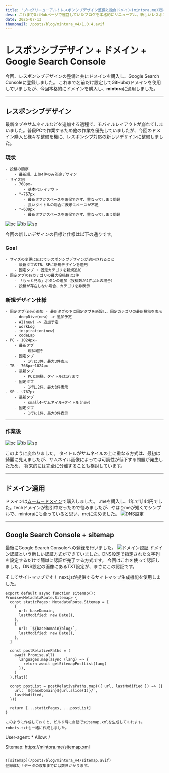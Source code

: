 ```yaml
---
title: 'ブログリニューアル！レスポンシブデザイン整備と独自ドメイン(mintora.me)取得'
desc: これまでGitHubページで運営していたブログを本格的にリニューアル。新しいレスポンシブデザインの導入、mintora.meドメインの取得、そしてGoogleにブログを認識させるための初期設定まで、一連の過程を共有します。
date: 2025-07-13
thumbnail: /posts/blog/mintora_v4/1.0.4.avif
---
```


<h1>レスポンシブデザイン + ドメイン + Google Search Console</h1>

今回、レスポンシブデザインの整備と共にドメインを購入し、Google Search Consoleに登録しました。
これまで名前だけ設定してGitHubのドメインを使用していましたが、今回本格的にドメインを購入し、**mintora**に適用しました。

---

## レスポンシブデザイン
最新タブやサムネイルなどを追加する過程で、モバイルレイアウトが崩れてしまいました。普段PCで作業するため他の作業を優先していましたが、今回のドメイン購入と様々な整備を機に、レスポンシブ対応の新しいデザインに整備しました。

### 現状
	- 投稿の順序
		- 最新順、上位4件のみ別途デザイン
	- サイズ別
		- 768px~
			- 基本PCレイアウト
		- *~767px
			- 最新タブがスペースを確保できず、重なってしまう問題
			- 長いタイトルの場合に表示スペースが不足
		- *~639px
			- 最新タブがスペースを確保できず、重なってしまう問題

![pc](/posts/blog/mintora_v4/pc_ja.avif)
![tb](/posts/blog/mintora_v4/tb_ja.avif)
![sp](/posts/blog/mintora_v4/sp_ja.avif)

今回の新しいデザインの目標と仕様は以下の通りです。
### Goal
	- サイズの変更に応じてレスポンシブデザインが適用されること
		- 最新タブのTB、SPに新規デザインを適用
		- 固定タブ + 固定カテゴリを新規追加
	- 固定タブの各カテゴリの最大投稿数は3件
		- 「もっと見る」ボタンの追加（投稿数が4件以上の場合）
		- 投稿が存在しない場合、カテゴリを非表示

### 新規デザイン仕様
	- 固定タブ(new)追加 - 最新タブの下に固定タブを新設し、固定カテゴリの最新投稿を表示
		- deepDive(new) -> 追加予定
		- AI(new) -> 追加予定
		- workLog
		- inspiration(new)
		- codeLap
	- PC - 1024px~
		- 最新タブ
			- 現状維持
		- 固定タブ
			- 1行に3件、最大3件表示
	- TB - 768px~1024px
		- 最新タブ
			- PCと同様、タイトルは1行まで
		- 固定タブ
			- 1行に2件、最大3件表示
	- SP - ~767px
		- 最新タブ
			- small4→サムネイル+タイトル(new)
		- 固定タブ
			- 1行に1件、最大3件表示
---
### 作業後
![pc](/posts/blog/mintora_v4/pc_ja_new.avif)
![tb](/posts/blog/mintora_v4/tb_ja_new.avif)
![sp](/posts/blog/mintora_v4/sp_ja_new.avif)

このように変わりました。
タイトルがサムネイルの上に重なる方式は、最初は綺麗に見えましたが、サムネイル画像によっては可読性が低下する問題が発生したため、
将来的には完全に分離することも検討しています。

---

## ドメイン適用
ドメインは[ムームードメイン](https://muumuu-domain.com/)で購入しました。
.meを購入し、1年で1,144円でした。techドメインが割引中だったので悩みましたが、やはりmeが短くてシンプルで、mintoraにも合っていると思い、meに決めました。
![DNS設定](/posts/blog/mintora_v4/muumuu.avif)

---

## Google Search Console + sitemap
最後にGoogle Search Consoleへの登録を行いました。
![ドメイン認証](/posts/blog/mintora_v4/searchConsole_ja.avif)
ドメイン認証という新しい認証方式ができていました。DNS設定で指定された文字列を設定するだけで簡単に認証が完了する方式です。
今回はこれを使って認証しました。DNS設定の画像にあるTXT設定が、まさにこの認証です。

そしてサイトマップです！ next.jsが提供するサイトマップ生成機能を使用しました。

```
export default async function sitemap(): Promise<MetadataRoute.Sitemap> {
  const staticPages: MetadataRoute.Sitemap = [
    {
      url: baseDomain,
      lastModified: new Date(),
    },
    {
      url: `${baseDomain}blog/`,
      lastModified: new Date(),
    },
  ]

  const postRelativePaths = (
    await Promise.all(
      languages.map(async (lang) => {
        return await getSitemapPostList(lang)
      }),
    )
  ).flat()

  const postList = postRelativePaths.map(({ url, lastModified }) => ({
    url: `${baseDomain}${url.slice(1)}/`,
    lastModified,
  }))

  return [...staticPages, ...postList]
}

このように作成しておくと、ビルド時に自動でsitemap.xmlを生成してくれます。
robots.txtも一緒に作成しました。

```
User-agent: *
Allow: /

Sitemap: https://mintora.me/sitemap.xml
```

![sitemap](/posts/blog/mintora_v4/sitemap.avif)
登録成功！データの収集までには数日かかります。